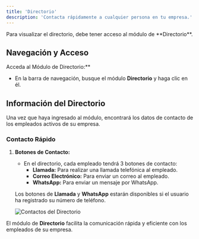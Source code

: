 ```yaml
---
title: 'Directorio'
description: 'Contacta rápidamente a cualquier persona en tu empresa.'
---
```

<Warning>
Para visualizar el directorio, debe tener acceso al módulo de **Directorio**.
</Warning>

## Navegación y Acceso

Acceda al Módulo de Directorio:**
   - En la barra de navegación, busque el módulo **Directorio** y haga clic en él.

## Información del Directorio

Una vez que haya ingresado al módulo, encontrará los datos de contacto de los empleados activos de su empresa.

### Contacto Rápido

1. **Botones de Contacto:**
   - En el directorio, cada empleado tendrá 3 botones de contacto:
     - **Llamada:** Para realizar una llamada telefónica al empleado.
     - **Correo Electrónico:** Para enviar un correo al empleado.
     - **WhatsApp:** Para enviar un mensaje por WhatsApp.

   Los botones de **Llamada** y **WhatsApp** estarán disponibles si el usuario ha registrado su número de teléfono.

   <img
     className="block"
     src="/images/directorio.png"
     alt="Contactos del Directorio"
   />

El módulo de **Directorio** facilita la comunicación rápida y eficiente con los empleados de su empresa.
